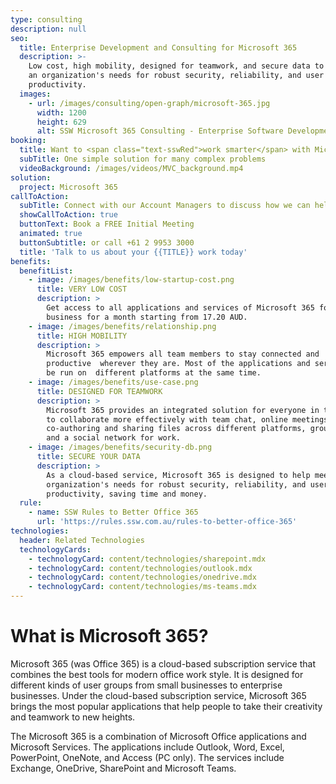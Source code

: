 ```yaml
---
type: consulting
description: null
seo:
  title: Enterprise Development and Consulting for Microsoft 365
  description: >-
    Low cost, high mobility, designed for teamwork, and secure data to help meet
    an organization's needs for robust security, reliability, and user
    productivity.
  images:
    - url: /images/consulting/open-graph/microsoft-365.jpg
      width: 1200
      height: 629
      alt: SSW Microsoft 365 Consulting - Enterprise Software Development
booking:
  title: Want to <span class="text-sswRed">work smarter</span> with Microsoft 365?
  subTitle: One simple solution for many complex problems
  videoBackground: /images/videos/MVC_background.mp4
solution:
  project: Microsoft 365
callToAction:
  subTitle: Connect with our Account Managers to discuss how we can help.
  showCallToAction: true
  buttonText: Book a FREE Initial Meeting
  animated: true
  buttonSubtitle: or call +61 2 9953 3000
  title: 'Talk to us about your {{TITLE}} work today'
benefits:
  benefitList:
    - image: /images/benefits/low-startup-cost.png
      title: VERY LOW COST
      description: >
        Get access to all applications and services of Microsoft 365 for
        business for a month starting from 17.20 AUD.
    - image: /images/benefits/relationship.png
      title: HIGH MOBILITY
      description: >
        Microsoft 365 empowers all team members to stay connected and
        productive  wherever they are. Most of the applications and services can
        be run on  different platforms at the same time.
    - image: /images/benefits/use-case.png
      title: DESIGNED FOR TEAMWORK
      description: >
        Microsoft 365 provides an integrated solution for everyone in the  team
        to collaborate more effectively with team chat, online meetings,
        co-authoring and sharing files across different platforms, group emails
        and a social network for work.
    - image: /images/benefits/security-db.png
      title: SECURE YOUR DATA
      description: >
        As a cloud-based service, Microsoft 365 is designed to help meet the
        organization's needs for robust security, reliability, and user
        productivity, saving time and money.
  rule:
    - name: SSW Rules to Better Office 365
      url: 'https://rules.ssw.com.au/rules-to-better-office-365'
technologies:
  header: Related Technologies
  technologyCards:
    - technologyCard: content/technologies/sharepoint.mdx
    - technologyCard: content/technologies/outlook.mdx
    - technologyCard: content/technologies/onedrive.mdx
    - technologyCard: content/technologies/ms-teams.mdx
---
```


# What is **Microsoft 365**?

<VideoEmbed url="https://www.youtube.com/watch?v=vnKk99kj44A" caption="Discover a better way to work with Microsoft 365" duration="2 mins" />

Microsoft 365 (was Office 365) is a cloud-based subscription service that combines the best tools
for modern office work style. It is designed for different kinds of user groups
from small businesses to enterprise businesses. Under the cloud-based
subscription service, Microsoft 365 brings the most popular applications that help
people to take their creativity and teamwork to new heights.

The Microsoft 365 is a combination of Microsoft Office applications and Microsoft
Services. The applications include Outlook, Word, Excel, PowerPoint, OneNote,
and Access (PC only). The services include Exchange, OneDrive, SharePoint and
Microsoft Teams.
